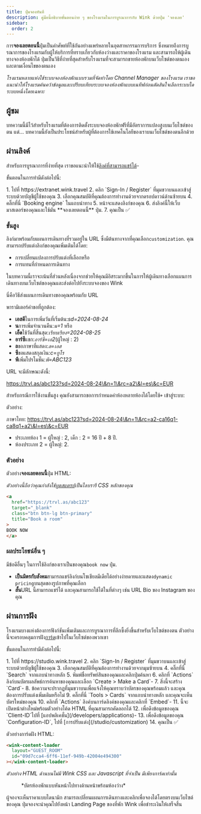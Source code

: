 ```yaml
---
title: ปุ่มจองทันที
description: คู่มือนี้อธิบายขั้นตอนง่าย ๆ ของโรงแรมในการบูรณาการกับ Wink ด้วยปุ่ม 'จองเลย'
sidebar:
  order: 2
---
```


การ**จองเลยตอนนี้**ปุ่มเป็นคำศัพท์ที่ใช้กันอย่างแพร่หลายในอุตสาหกรรมการบริการ ซึ่งหมายถึงการบูรณาการของโรงแรมกับผู้ให้บริการที่ทราบเกี่ยวกับห้องว่างและราคาของโรงแรม และสามารถให้ผู้เดินทางจองห้องพักได้ ปุ่มเป็นวิธีที่ง่ายที่สุดสำหรับโรงแรมที่จะสามารถขายห้องพักบนเว็บไซต์ของตนเองและตามเงื่อนไขของตนเอง

*โรงแรมหลายแห่งใช้ระบบจองห้องพักแบบรวมที่จัดทำโดย Channel Manager ของโรงแรม เราขอแนะนำให้โรงแรมค้นคว้าข้อมูลและเปรียบเทียบระบบจองห้องพักแบบเนทีฟก่อนตัดสินใจเลือกระบบใดระบบหนึ่งโดยเฉพาะ*

## ผู้ชม

บทความนี้มีไว้สำหรับโรงแรมที่ต้องการติดตั้งระบบจองห้องพักฟรีที่มีอัตราการแปลงสูงบนเว็บไซต์ของตน
แต่... บทความนี้ยังเป็นประโยชน์สำหรับผู้ที่ต้องการใช้เทคโนโลยีของเราบนเว็บไซต์ของตนอีกด้วย

## ผ่านลิงค์

สำหรับการบูรณาการที่ง่ายที่สุด เราขอแนะนำให้ใช้[ลิงค์ที่สามารถแชร์ได้](/studio/shareable-links)-

ขั้นตอนในการทำมีดังต่อไปนี้:

<Steps>
  1. ไปที่ https://extranet.wink.travel
  2. คลิก `Sign-In / Register` ที่มุมขวาบนและเข้าสู่ระบบด้วยบัญชีผู้ใช้ของคุณ
  3. เลือกคุณสมบัติที่คุณต้องการทำงานด้วยจากดรอปดาวน์ด้านซ้ายบน
  4. คลิ๊กที่นี่ `Booking engine` ในแถบนำทาง
  5. หน้าจะแสดงลิงก์ของคุณ
  6. ส่งลิงค์นี้ให้เว็บมาสเตอร์ของคุณและใช้มัน **จองเลยตอนนี้** ปุ่ม.
  7. คุณเป็น ✅
</Steps>


### ขั้นสูง

ลิงก์มาพร้อมกับแผนการเดินทางที่รวมอยู่ใน URL ซึ่งมีต้นทางจากที่คุณเลือก`customization`.
คุณสามารถปรับแต่งลิงก์ของคุณเพิ่มเติมได้โดย:

* การเปลี่ยนแปลงการปรับแต่งที่เลือกหรือ
* การแทนที่กำหนดการเดินทาง

ในบทความนี้เราจะเน้นที่ส่วนหลังเนื่องจากช่วยให้คุณมีอิสระมากขึ้นในการให้ผู้เดินทางเลือกแผนการเดินทางบนเว็บไซต์ของคุณและส่งต่อไปยังระบบจองของ Wink

นี่คือวิธีส่งแผนการเดินทางของคุณพร้อมกับ URL

พารามิเตอร์คำขอที่ถูกต้อง:

* **เอสดี**ในการเพิ่มวันที่เริ่มต้น:*sd=2024-08-24*
* **น**การเพิ่มจำนวนคืน:*น=1* หรือ
* **เอ็ด**ใช้วันที่สิ้นสุด:*เรียบเรียง=2024-08-25*
* **อาร์ซี**แขก:*อาร์ซี=เอ2*(ผู้ใหญ่ : 2)
* **ล**ขอภาษาที่แสดง:*ล=เอส*
* **ซี**ขอแสดงสกุลเงิน:*c=ยูโร*
* **พี**เพิ่มโปรโมชั่น:*พี=ABC123*

URL จะมีลักษณะดังนี้:

https://trvl.as/abc123?sd=2024-08-24\&n=1\&rc=a2\&l=es\&c=EUR

สำหรับกรณีการใช้งานขั้นสูง คุณยังสามารถขอการกำหนดค่าห้องหลายห้องได้โดยใช้`+` เข้าสู่ระบบ:

ตัวอย่าง:

ภาษาไทย: https://trvl.as/abc123?sd=2024-08-24\&n=1\&rc=a2-ca16q1-ca8q1+a2\&l=es\&c=EUR

* ประเภทห้อง 1 = ผู้ใหญ่ : 2, เด็ก : 2 = 16 ปี + 8 ปี.
* ห้องประเภท 2 = ผู้ใหญ่: 2.

### ตัวอย่าง

ตัวอย่าง**จองเลยตอนนี้**ปุ่ม HTML:

*ตัวอย่างนี้ถือว่าคุณกำลังใช้[บูตสแตรป](https://getbootstrap.com)เป็นไลบรารี CSS หลักของคุณ*

```html
<a 
  href="https://trvl.as/abc123" 
  target="_blank" 
  class="btn btn-lg btn-primary" 
  title="Book a room"
>
BOOK NOW
</a>
```

### ผลประโยชน์อื่น ๆ

มีข้อดีอื่นๆ ในการใช้ลิงก์ของเราเป็นของคุณ`book now` ปุ่ม.

* **เป็นมิตรกับสังคม**สามารถแชร์ลิงก์บนโซเชียลมีเดียได้อย่างง่ายดายและแสดง`dynamic pricing`บนสุดของรูปภาพที่คุณเลือก
* **สั้น**URL นี้สามารถแชร์ได้ และคุณสามารถใช้ได้ในที่ต่างๆ เช่น URL Bio ของ Instagram ของคุณ

## ผ่านการฝัง

โรงแรมบางแห่งต้องการฟังก์ชันเพิ่มเติมและการบูรณาการที่ลึกซึ้งยิ่งขึ้นสำหรับเว็บไซต์ของตน ตัวอย่างนี้จะครอบคลุมการฝัง[การ์ด](/studio/cards)เข้าไปในเว็บไซต์ของพวกเขา

ขั้นตอนในการทำมีดังต่อไปนี้:

<Steps>
  1. ไปที่ https://studio.wink.travel
  2. คลิก `Sign-In / Register` ที่มุมขวาบนและเข้าสู่ระบบด้วยบัญชีผู้ใช้ของคุณ
  3. เลือกคุณสมบัติที่คุณต้องการทำงานด้วยจากมุมซ้ายบน
  4. คลิ๊กที่นี่ `Search` จากแถบนำทางหลัก
  5. พิมพ์ชื่อทรัพย์สินของคุณและคลิกปุ่มค้นหา
  6. คลิกที่ `Actions` ลิงก์บนบัตรผลลัพธ์การค้นหาของคุณและเลือก `Create > Make a Card`-
  7. สิ่งนี้จะสร้าง `Card`-
  8. ข้อความจะปรากฏที่มุมขวาบนเพื่อแจ้งให้คุณทราบว่าบัตรของคุณพร้อมแล้ว และคุณต้องการปรับแต่งเพิ่มเติมหรือไม่
  9. คลิ๊กที่นี่ `Tools > Cards` จากแถบนำทางหลัก และคุณจะเห็นบัตรใหม่ของคุณ
  10. คลิกที่ `Actions` ลิงค์บนการ์ดลิงค์ของคุณและคลิกที่ `Embed`-
  11. นี้จะเปิดหน้าต่างใหม่พร้อมตัวอย่างโค้ด HTML ที่คุณสามารถคัดลอกได้
  12. เพื่อดึงข้อมูลของคุณ `Client-ID`ไปที่ [แอปพลิเคชั่น](/developers/applications)-
  13. เพื่อดึงข้อมูลของคุณ `Configuration-ID`, ไปที่ [การปรับแต่ง](/studio/customization)
  14. คุณเป็น ✅
</Steps>


ตัวอย่างการ์ดฝัง HTML:

```html
<wink-content-loader
  layout="GUEST_ROOM"
  id="09d7cca4-6ff6-11ef-949b-42004e494300"
></wink-content-loader>
```

*ตัวอย่าง HTML ด้านบนไม่มี Wink CSS และ Javascript ที่จำเป็น มีเพียงการ์ดเท่านั้น*

<figure>
  <CloudinaryImage width="350" height="829" resize="scale" quality="best" alt="การดูตัวอย่างการ์ด" src="academy/card-example" errorImage="noimage_opaque_nyrtl0.png" />

  <figcaption>*บัตรห้องพักแบบหันหน้าไปทางด้านหน้าพร้อมห้องว่าง*</figcaption>
</figure>


ผู้จองจะเห็นราคาแบบไดนามิก สามารถเปลี่ยนแผนการเดินทางและคลิกเพื่อจองได้โดยตรงบนเว็บไซต์ของคุณ ปุ่มจองจะนำคุณไปยังหน้า Landing Page ของที่พัก Wink เพื่อชำระเงินให้เสร็จสิ้น

